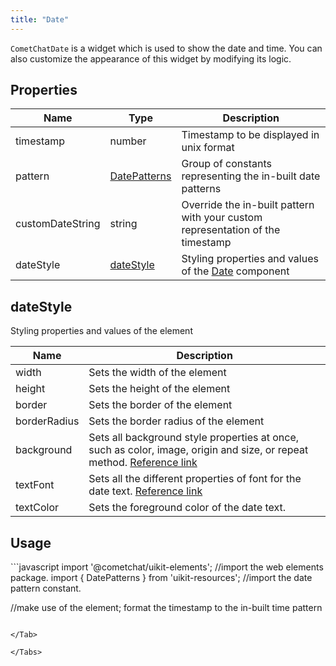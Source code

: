 ```yaml
---
title: "Date"
---
```




`CometChatDate` is a widget which is used to show the date and time. You can also customize the appearance of this widget by modifying its logic.

## Properties

| Name             | Type                                              | Description                                                                       |
| ---------------- | ------------------------------------------------- | --------------------------------------------------------------------------------- |
| timestamp        | number                                            | Timestamp to be displayed in unix format                                          |
| pattern          | [DatePatterns](/docs/web-shared/datepatterns)     | Group of constants representing the in-built date patterns                        |
| customDateString | string                                            | Override the in-built pattern with your custom representation of the timestamp    |
| dateStyle        | [dateStyle](/docs/ui-kit/react/v4/date#datestyle) | Styling properties and values of the [Date](/docs/ui-kit/react/v4/date) component |

## dateStyle

Styling properties and values of the element

| Name         | Description                                                                                                                                                                          |
| ------------ | ------------------------------------------------------------------------------------------------------------------------------------------------------------------------------------ |
| width        | Sets the width of the element                                                                                                                                                        |
| height       | Sets the height of the element                                                                                                                                                       |
| border       | Sets the border of the element                                                                                                                                                       |
| borderRadius | Sets the border radius of the element                                                                                                                                                |
| background   | Sets all background style properties at once, such as color, image, origin and size, or repeat method. [Reference link](https://developer.mozilla.org/en-US/docs/Web/CSS/background) |
| textFont     | Sets all the different properties of font for the date text. [Reference link](https://developer.mozilla.org/en-US/docs/Web/CSS/font)                                                 |
| textColor    | Sets the foreground color of the date text.                                                                                                                                          |

## Usage

<Tabs>
<Tab title="JavaScript">
```javascript
import '@cometchat/uikit-elements'; //import the web elements package.
import { DatePatterns } from 'uikit-resources'; //import the date pattern constant.

//make use of the element; format the timestamp to the in-built time pattern
<cometchat-date timestamp="1686234301" pattern={DatePatterns.time}></cometchat-date>
```

</Tab>

</Tabs>
